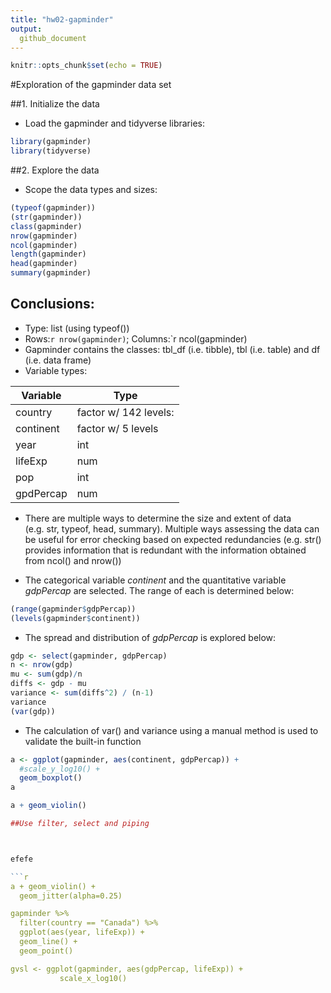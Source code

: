 ```yaml
---
title: "hw02-gapminder"
output:
  github_document
---
```


```r
knitr::opts_chunk$set(echo = TRUE)
```

#Exploration of the gapminder data set

##1. Initialize the data

* Load the gapminder and tidyverse libraries:

```r
library(gapminder)
library(tidyverse)
```

##2. Explore the data

* Scope the data types and sizes:

```r
(typeof(gapminder))
(str(gapminder))
class(gapminder)
nrow(gapminder)
ncol(gapminder)
length(gapminder)
head(gapminder)
summary(gapminder)

```

## Conclusions:
* Type: list (using typeof())
* Rows:`r nrow(gapminder)`; Columns:`r ncol(gapminder)
* Gapminder contains the classes: tbl_df (i.e. tibble), tbl (i.e. table) and df (i.e. data frame)
* Variable types:

|**Variable**| **Type**              |
|------------|-----------------------|
| country    | factor w/ 142 levels: |
| continent  | factor w/ 5 levels    |
| year       | int                   |
| lifeExp    | num                   |
| pop        | int                   |
| gpdPercap  | num                   |

* There are multiple ways to determine the size and extent of data (e.g. str, typeof, head, summary). Multiple ways assessing the data can be useful for error checking based on expected redundancies (e.g. str() provides information that is redundant with the information obtained from ncol() and nrow())

* The categorical variable *continent* and the quantitative variable *gdpPercap* are selected. The range of each is determined below:
```r
(range(gapminder$gdpPercap))
(levels(gapminder$continent))
```

* The spread and distribution of *gdpPercap* is explored below:

```r
gdp <- select(gapminder, gdpPercap)
n <- nrow(gdp)
mu <- sum(gdp)/n
diffs <- gdp - mu
variance <- sum(diffs^2) / (n-1)
variance
(var(gdp))
```

* The calculation of var() and variance using a manual method is used to validate the built-in function

```r
a <- ggplot(gapminder, aes(continent, gdpPercap)) +
  #scale_y_log10() +
  geom_boxplot()
a
```
```r
a + geom_violin()

##Use filter, select and piping



efefe

```r
a + geom_violin() +
  geom_jitter(alpha=0.25)

gapminder %>% 
  filter(country == "Canada") %>% 
  ggplot(aes(year, lifeExp)) +
  geom_line() +
  geom_point()

gvsl <- ggplot(gapminder, aes(gdpPercap, lifeExp)) +
           scale_x_log10()


```

